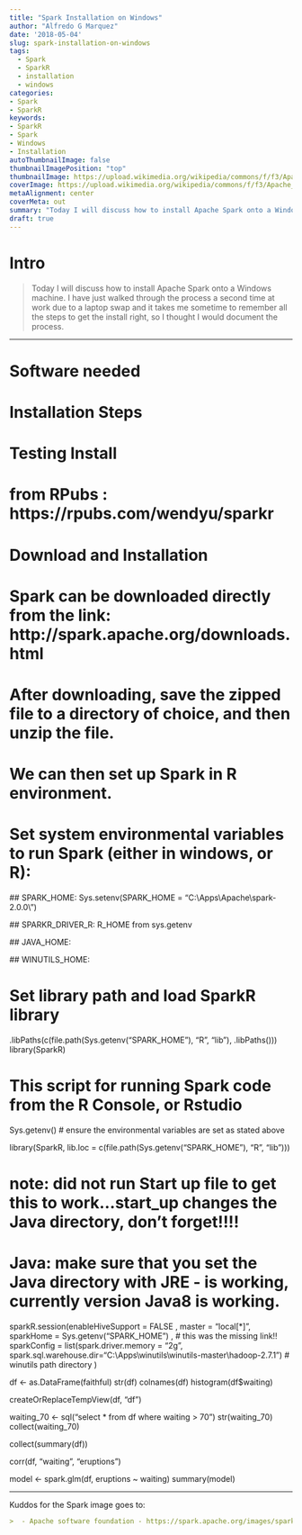 ```yaml
---
title: "Spark Installation on Windows"
author: "Alfredo G Marquez"
date: '2018-05-04'
slug: spark-installation-on-windows
tags: 
  - Spark
  - SparkR
  - installation
  - windows
categories:
- Spark
- SparkR
keywords:
- SparkR
- Spark
- Windows
- Installation
autoThumbnailImage: false
thumbnailImagePosition: "top"
thumbnailImage: https://upload.wikimedia.org/wikipedia/commons/f/f3/Apache_Spark_logo.svg
coverImage: https://upload.wikimedia.org/wikipedia/commons/f/f3/Apache_Spark_logo.svg
metaAlignment: center
coverMeta: out
summary: "Today I will discuss how to install Apache Spark onto a Windows machine."
draft: true
---
```



# Intro

> Today I will discuss how to install Apache Spark onto a Windows machine. I have just walked through the process a second time at work due to a laptop swap and it takes me sometime to remember all the steps to get the install right, so I thought I would document the process.

----------

# Software needed

# Installation Steps

# Testing Install

# from RPubs : https://rpubs.com/wendyu/sparkr

# Download and Installation
# Spark can be downloaded directly from the link: http://spark.apache.org/downloads.html

# After downloading, save the zipped file to a directory of choice, and then unzip the file. 
# We can then set up Spark in R environment.

# Set system environmental variables to run Spark (either in windows, or R):
  ## SPARK_HOME:
  Sys.setenv(SPARK_HOME = "C:\\Apps\\Apache\\spark-2.0.0\\")

  ## SPARKR_DRIVER_R: R_HOME from sys.getenv

  ## JAVA_HOME:

  ## WINUTILS_HOME:

# Set library path and load SparkR library
.libPaths(c(file.path(Sys.getenv("SPARK_HOME"), "R", "lib"), .libPaths()))
library(SparkR)


# This script for running Spark code from the R Console, or Rstudio
Sys.getenv() # ensure the environmental variables are set as stated above

library(SparkR, lib.loc = c(file.path(Sys.getenv("SPARK_HOME"), "R", "lib")))

# note: did not run Start up file to get this to work...start_up changes the Java directory, don't forget!!!!
# Java: make sure that you set the Java directory with JRE - is working, currently version Java8 is working.
sparkR.session(enableHiveSupport = FALSE ,
               master = "local[*]", 
               sparkHome = Sys.getenv("SPARK_HOME") , # this was the missing link!!
               sparkConfig = list(spark.driver.memory = "2g", 
                                  spark.sql.warehouse.dir="C:\\Apps\\winutils\\winutils-master\\hadoop-2.7.1") # winutils path directory
)

df <- as.DataFrame(faithful)
str(df)
colnames(df)
histogram(df$waiting)

createOrReplaceTempView(df, "df")

waiting_70 <- sql("select * from df where waiting > 70")
str(waiting_70)
collect(waiting_70)

collect(summary(df))

corr(df, "waiting", "eruptions")

model <- spark.glm(df, eruptions ~ waiting)
summary(model)


-----

Kuddos for the Spark image goes to: 
```md
>  - Apache software foundation - https://spark.apache.org/images/spark-logo.eps, Apache License 2.0, https://commons.wikimedia.org/w/index.php?curid=57832155
```